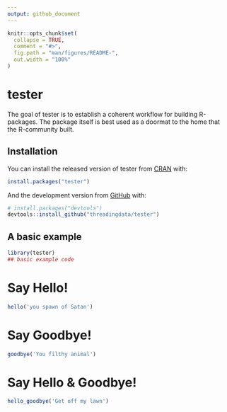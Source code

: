 ```yaml
---
output: github_document
---
```


<!-- README.md is generated from README.Rmd. Please edit that file -->

```r
knitr::opts_chunk$set(
  collapse = TRUE,
  comment = "#>",
  fig.path = "man/figures/README-",
  out.width = "100%"
)
```

# tester

<!-- badges: start -->
<!-- badges: end -->

The goal of tester is to establish a coherent workflow for building R-packages.  The package itself is best used as a doormat to the home that the R-community built.

## Installation

You can install the released version of tester from [CRAN](https://CRAN.R-project.org) with:

``` r
install.packages("tester")
```

And the development version from [GitHub](https://github.com/) with:

``` r
# install.packages("devtools")
devtools::install_github("threadingdata/tester")
```

## A basic example

```r
library(tester)
## basic example code
```

# Say Hello!

```r
hello('you spawn of Satan')
```

# Say Goodbye!

```r
goodbye('You filthy animal')
```

# Say Hello & Goodbye!

```r
hello_goodbye('Get off my lawn')
```
